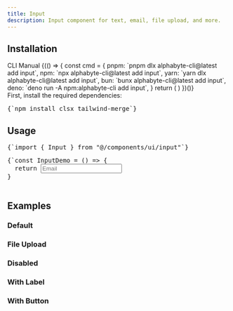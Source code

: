 ```yaml
---
title: Input
description: Input component for text, email, file upload, and more.
---
```


<ComponentPreview name="input-demo" />

## Installation
<CliCodeTabs>

<TabsList>
  <TabsTrigger value="cli">CLI</TabsTrigger>
  <TabsTrigger value="manual">Manual</TabsTrigger>
</TabsList>

<TabsContent value="cli">
<CliCodeTabs>
  {(() => {
    const cmd = {
      pnpm: `pnpm dlx alphabyte-cli@latest add input`,
      npm: `npx alphabyte-cli@latest add input`,
      yarn: `yarn dlx alphabyte-cli@latest add input`,
      bun: `bunx alphabyte-cli@latest add input`,
      deno: `deno run -A npm:alphabyte-cli add input`,
    }
    return (
      <CodeCommands
        __pnpm__={cmd.pnpm}
        __npm__={cmd.npm}
        __yarn__={cmd.yarn}
        __bun__={cmd.bun}
        __deno__={cmd.deno}
      />
    )
  })()}
</CliCodeTabs>
</TabsContent>
<TabsContent value="manual">
<div className="not-prose px-4 md:px-0">
  <Step>
    <StepItem title="Install Dependencies">
      First, install the required dependencies:
      <Pre className="language-bash">{`npm install clsx tailwind-merge`}</Pre>
    </StepItem>
    <StepItem title="Create utils.ts">
      <ComponentUtilsText />
      <ComponentUtils />
    </StepItem>
    <StepItem title="Create Input Component">
      <ComponentSource name="input" />
    </StepItem>
  </Step>
</div>
</TabsContent>
</CliCodeTabs>

## Usage

<div className="not-prose space-y-6">
<Pre>{`import { Input } from "@/components/ui/input"`}</Pre>
<Pre>{`const InputDemo = () => {
  return <Input className="w-56" type="email" placeholder="Email" />
}

</div>

## Examples

### Default
<ComponentPreview name="input-demo" />

### File Upload
<ComponentPreview name="input" variant="file" />

### Disabled
<ComponentPreview name="input" variant="disabled" />

### With Label
<ComponentPreview name="input" variant="label" />

### With Button
<ComponentPreview name="input" variant="button" />

